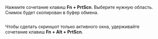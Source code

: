 Нажмите сочетание клавиш **Fn + PrtScn**. Выберите нужную область. Снимок будет скопирован в буфер обмена.

<Image width="700px" withBackground imageId="1682078383478" alt="" />

Чтобы сделать скриншот только активного окна, удерживайте сочетание клавиш **Fn + Alt + PrtScn**.